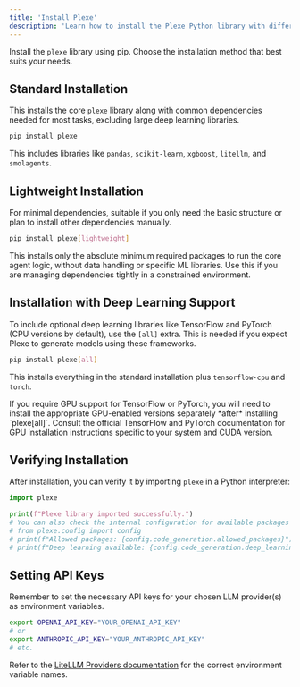 ```yaml
---
title: 'Install Plexe'
description: 'Learn how to install the Plexe Python library with different dependency sets.'
---
```


Install the `plexe` library using pip. Choose the installation method that best suits your needs.

## Standard Installation

This installs the core `plexe` library along with common dependencies needed for most tasks, excluding large deep learning libraries.

```bash
pip install plexe
```

This includes libraries like `pandas`, `scikit-learn`, `xgboost`, `litellm`, and `smolagents`.

## Lightweight Installation

For minimal dependencies, suitable if you only need the basic structure or plan to install other dependencies manually.

```bash
pip install plexe[lightweight]
```

This installs only the absolute minimum required packages to run the core agent logic, without data handling or specific ML libraries. Use this if you are managing dependencies tightly in a constrained environment.

## Installation with Deep Learning Support

To include optional deep learning libraries like TensorFlow and PyTorch (CPU versions by default), use the `[all]` extra. This is needed if you expect Plexe to generate models using these frameworks.

```bash
pip install plexe[all]
```

This installs everything in the standard installation plus `tensorflow-cpu` and `torch`.

<Note>
If you require GPU support for TensorFlow or PyTorch, you will need to install the appropriate GPU-enabled versions separately *after* installing `plexe[all]`. Consult the official TensorFlow and PyTorch documentation for GPU installation instructions specific to your system and CUDA version.
</Note>

## Verifying Installation

After installation, you can verify it by importing `plexe` in a Python interpreter:

```python
import plexe

print(f"Plexe library imported successfully.")
# You can also check the internal configuration for available packages
# from plexe.config import config
# print(f"Allowed packages: {config.code_generation.allowed_packages}")
# print(f"Deep learning available: {config.code_generation.deep_learning_available}")
```

## Setting API Keys

Remember to set the necessary API keys for your chosen LLM provider(s) as environment variables.

```bash
export OPENAI_API_KEY="YOUR_OPENAI_API_KEY"
# or
export ANTHROPIC_API_KEY="YOUR_ANTHROPIC_API_KEY"
# etc.
```

Refer to the [LiteLLM Providers documentation](https://docs.litellm.ai/docs/providers) for the correct environment variable names.